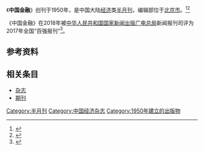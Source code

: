 {{About||中华人民共和国的金融政策|中华人民共和国金融}}
{{Infobox magazine
| title = 中国金融 
| image_file = 
| image_size = 
| image_caption =
| editor = 
| editor_title =  
| staff_writer =  
| founder =  
| frequency = 半月刊
| circulation = 
| category = 经济
| company = [[中国人民银行|中国人民银行]]（主管单位）
| 出版者= 中国金融出版社（主办单位）
| firstdate = [[1950年|1950年]]
| 创刊地区= [[中国大陆|中国大陆]]
| 总部所在地   =[[北京市|北京市]]
| language = [[中文|中文]]
| website = 
| issn = 0578-1485
| CN   = CN11-1267/F
}}
《'''中国金融'''》创刊于1950年，是中国大陆[[经济|经济]]类[[杂志#出版|半月刊]]，编辑部位于[[北京市|北京市]]。<ref name="知网1">{{Cite web|title=中国金融|url=https://navi.cnki.net/knavi/JournalDetail?pcode=CJFD&pykm=ZGJR|accessdate=2021-02-02|work=navi.cnki.net|publisher=[[中国知网|中国知网]]}}</ref><ref name="维普1">{{Cite web|title=中国金融 - 维普中文期刊|url=http://www.cqvip.com/qikan/Detail.aspx?gch=96434X|accessdate=2021-02-02|author=|date=|format=|publisher=[[维普|维普]]|language=}}</ref>

《中国金融》在2018年被[[中华人民共和国国家新闻出版广电总局|中华人民共和国国家新闻出版广电总局]]新闻报刊司评为2017年全国“百强报刊”<ref>{{Cite web|title=2017年全国“百强报刊”推荐名单开始公示|url=http://www.ce.cn/culture/gd/201801/16/t20180116_27756145.shtml|accessdate=2021-02-10|author=赵新乐（中国新闻出版广电报）|date=2018-01-16|format=|work=www.ce.cn|publisher=[[中国经济网|中国经济网]]|language=|archive-date=2020-11-05|archive-url=https://web.archive.org/web/20201105014543/http://www.ce.cn/culture/gd/201801/16/t20180116_27756145.shtml|dead-url=no}}</ref>。
== 参考资料 ==
{{reflist|2}}

== 相关条目 ==

* [[杂志|杂志]]
* [[期刊|期刊]]

{{pub-stub}}
{{全国百强报刊|2017}}

[[Category:半月刊|Category:半月刊]]
[[Category:中国经济杂志|Category:中国经济杂志]]
[[Category:1950年建立的出版物|Category:1950年建立的出版物]]